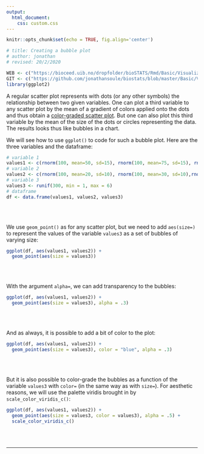 ```yaml
---
output:
  html_document:
    css: custom.css
--- 
```


```r
knitr::opts_chunk$set(echo = TRUE, fig.align='center')

# title: Creating a bubble plot
# author: jonathan
# revised: 20/2/2020 

WEB <- c("https://bioceed.uib.no/dropfolder/bioSTATS/Rmd/Basic/Visualizing/Simple/bubble-plot.html")
GIT <- c("https://github.com/jonathansoule/biostats/blob/master/Basic/Visualizing/Simple/bubble-plot.Rmd")
library(ggplot2)
```
A regular scatter plot represents with dots (or any other symbols) the relationship between two given variables. One can plot a third variable to any scatter plot by the mean of a gradient of colors applied onto the dots and thus obtain a [color-graded scatter plot](https://biostats.w.uib.no/creating-a-color-graded-scatter-plot/){target="_blank"}. But one can also plot this third variable by the mean of the size of the dots or circles representing the data. The results looks thus like bubbles in a chart.

We will see how to use `ggplot()` to code for such a bubble plot. Here are the three variables and the dataframe:
```r
# variable 1
values1 <- c(rnorm(100, mean=50, sd=15), rnorm(100, mean=75, sd=15), rnorm(100, mean=100, sd=15))
# variable 2
values2 <- c(rnorm(100, mean=20, sd=10), rnorm(100, mean=30, sd=10),rnorm(100, mean=40, sd=10))
# variable 3
values3 <- runif(300, min = 1, max = 6)
# dataframe
df <- data.frame(values1, values2, values3)
```
<br/><br/>

We use `geom_point()` as for any scatter plot, but we need to add `aes(size=)` to represent the values of the variable `values3` as a set of bubbles of varying size:
```r
ggplot(df, aes(values1, values2)) +
  geom_point(aes(size = values3))
```
<br/><br/>

With the argument `alpha=`, we can add transparency to the bubbles:
```r
ggplot(df, aes(values1, values2)) +
  geom_point(aes(size = values3), alpha = .3)  
```
<br/><br/>

And as always, it is possible to add a bit of color to the plot:
```r
ggplot(df, aes(values1, values2)) +
  geom_point(aes(size = values3), color = "blue", alpha = .3)  
```
<br/><br/>

But it is also possible to color-grade the bubbles as a function of the variable `values3` with `color=` (in the same way as with `size=`). For aesthetic reasons, we will use the palette viridis brought in by `scale_color_viridis_c()`:
```r
ggplot(df, aes(values1, values2)) +
  geom_point(aes(size = values3, color = values3), alpha = .5) +
  scale_color_viridis_c()
```
<br/><br/>


***
<!-- UNCOMMENT TO ACTIVATE
Get the Rmarkdown file corresponding to this page on [GitHub](`r GIT`){target="_blank"}.
-->

